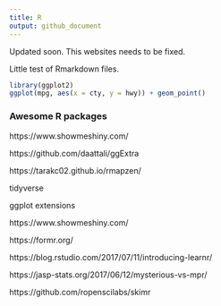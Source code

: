 ```yaml
---
title: R
output: github_document
---
```


Updated soon. This websites needs to be fixed.


Little test of Rmarkdown files. 
```r
library(ggplot2)
ggplot(mpg, aes(x = cty, y = hwy)) + geom_point()
```

### Awesome R packages
https://www.showmeshiny.com/

https://github.com/daattali/ggExtra

https://tarakc02.github.io/rmapzen/

tidyverse

ggplot extensions

https://www.showmeshiny.com/

https://formr.org/

https://blog.rstudio.com/2017/07/11/introducing-learnr/

https://jasp-stats.org/2017/06/12/mysterious-vs-mpr/


https://github.com/ropenscilabs/skimr


